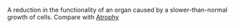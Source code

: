 A reduction in the functionality of an organ caused by a slower-than-normal growth of cells. Compare with [[Atrophy]]
